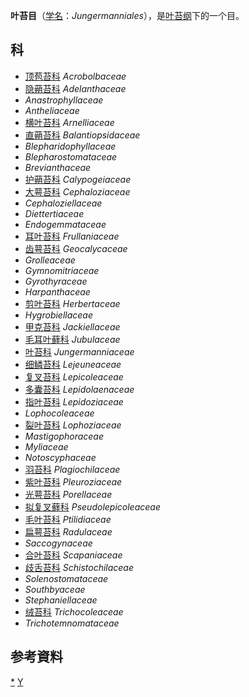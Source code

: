 {{Automatic Taxobox
| taxon = Jungermanniales
| authority = H. Klinggr, 1858
| image = Scapania vegetative.jpg
| image_caption = Scapania vegetative
}}

'''叶苔目'''（[[学名|学名]]：''Jungermanniales''），是[[叶苔纲|叶苔纲]]下的一个目。

==科==
* [[顶苞苔科|顶苞苔科]] ''Acrobolbaceae''
* [[隐蒴苔科|隐蒴苔科]] ''Adelanthaceae''
* ''Anastrophyllaceae''
* ''Antheliaceae''
* [[横叶苔科|横叶苔科]] ''Arnelliaceae''
* [[直蒴苔科|直蒴苔科]] ''Balantiopsidaceae''
* ''Blepharidophyllaceae''
* ''Blepharostomataceae''
* ''Brevianthaceae''
* [[护蒴苔科|护蒴苔科]] ''Calypogeiaceae''
* [[大萼苔科|大萼苔科]] ''Cephaloziaceae''
* ''Cephaloziellaceae''
* ''Diettertiaceae''
* ''Endogemmataceae''
* [[耳叶苔科|耳叶苔科]] ''Frullaniaceae''
* [[齿萼苔科|齿萼苔科]] ''Geocalycaceae''
* ''Grolleaceae''
* ''Gymnomitriaceae''
* ''Gyrothyraceae''
* ''Harpanthaceae''
* [[剪叶苔科|剪叶苔科]] ''Herbertaceae''
* ''Hygrobiellaceae''
* [[甲克苔科|甲克苔科]] ''Jackiellaceae''
* [[毛耳叶藓科|毛耳叶藓科]] ''Jubulaceae''
* [[叶苔科|叶苔科]] ''Jungermanniaceae''
* [[细鳞苔科|细鳞苔科]] ''Lejeuneaceae''
* [[复叉苔科|复叉苔科]] ''Lepicoleaceae''
* [[多囊苔科|多囊苔科]] ''Lepidolaenaceae''
* [[指叶苔科|指叶苔科]] ''Lepidoziaceae''
* ''Lophocoleaceae''
* [[裂叶苔科|裂叶苔科]] ''Lophoziaceae''
* ''Mastigophoraceae''
* ''Myliaceae''
* ''Notoscyphaceae''
* [[羽苔科|羽苔科]] ''Plagiochilaceae''
* [[紫叶苔科|紫叶苔科]] ''Pleuroziaceae''
* [[光萼苔科|光萼苔科]] ''Porellaceae''
* [[拟复叉藓科|拟复叉藓科]] ''Pseudolepicoleaceae''
* [[毛叶苔科|毛叶苔科]] ''Ptilidiaceae''
* [[扁萼苔科|扁萼苔科]] ''Radulaceae''
* ''Saccogynaceae''
* [[合叶苔科|合叶苔科]] ''Scapaniaceae''
* [[歧舌苔科|歧舌苔科]] ''Schistochilaceae''
* ''Solenostomataceae''
* ''Southbyaceae''
* ''Stephaniellaceae''
* [[绒苔科|绒苔科]] ''Trichocoleaceae''
* ''Trichotemnomataceae''

==参考資料==
{{reflist}}

{{taxonbar}}
[[Category:_叶苔目|*]]
[[Category:_1858年描述的分类群|Y]]